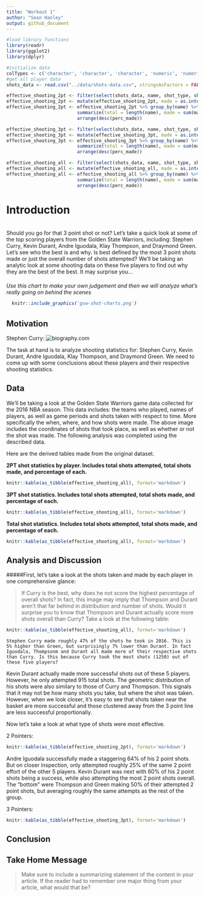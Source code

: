```yaml
---
title: "Workout 1"
author: "Sean Hanley"
output: github_document
---
```


```r

#load library functions
library(readr)
library(ggplot2)
library(dplyr)

#initialize data
colTypes <- c('character', 'character', 'character', 'numeric', 'numeric', 'numeric', 'numeric', 'character', 'factor', 'factor', 'numeric', 'character', 'numeric', 'numeric', 'character', 'numeric')
#get all player data
shots_data <- read.csv("../data/shots-data.csv", stringsAsFactors = FALSE, header = TRUE, colClasses = colTypes)

effective_shooting_2pt <- filter(select(shots_data, name, shot_type, shot_made_flag), shot_type == '2PT Field Goal')
effective_shooting_2pt <- mutate(effective_shooting_2pt, made = as.integer(shot_made_flag == 'shot_yes'))
effective_shooting_2pt <- effective_shooting_2pt %>% group_by(name) %>% 
                          summarize(total = length(name), made = sum(made), perc_made = made/total) %>%
                          arrange(desc(perc_made))

effective_shooting_3pt <- filter(select(shots_data, name, shot_type, shot_made_flag), shot_type == '3PT Field Goal')
effective_shooting_3pt <- mutate(effective_shooting_3pt, made = as.integer(shot_made_flag == 'shot_yes'))
effective_shooting_3pt <- effective_shooting_3pt %>% group_by(name) %>% 
                          summarize(total = length(name), made = sum(made), perc_made = made/total) %>%
                          arrange(desc(perc_made))

effective_shooting_all <- filter(select(shots_data, name, shot_type, shot_made_flag))
effective_shooting_all <- mutate(effective_shooting_all, made = as.integer(shot_made_flag == 'shot_yes'))
effective_shooting_all <- effective_shooting_all %>% group_by(name) %>% 
                          summarize(total = length(name), made = sum(made), perc_made = made/total) %>%
                          arrange(desc(perc_made))


```

**Introduction**
=================
<br/>
    Should you go for that 3 point shot or not? Let's take a quick look at some of the top scoring players from the Golden State Warriors, including: Stephen Curry, Kevin Durant, Andre Iguodala, Klay Thompson, and Draymond Green. Let's see who the best is and why. Is best defined by the most 3 point shots made or just the overall number of shots attempted? We'll be taking an analytic look at some shooting data on these five players to find out why they are the best of the best. It may surprise you...

<H6> *Use this chart to make your own judgement and then we will analyze what's really going on behind the scenes*<br />

```r
  knitr::include_graphics('gsw-shot-charts.png')
```


**Motivation**
---------------

Stephen Curry: ![biography.com](https://www.biography.com/.image/ar_1:1%2Cc_fill%2Ccs_srgb%2Cg_face%2Cq_auto:good%2Cw_300/MTM5OTQxMjg1NzA3MzkyMDQw/stephen-curry-gettyimages-538912798_1600jpg.jpg)

The task at hand is to analyze shooting statistics for: Stephen Curry, Kevin Durant, Andre Iguodala, Klay Thompson, and Draymond Green. We need to come up with some conclusions about these players and their respective shooting statistics. 

**Data**
---------------

We'll be taking a look at the Golden State Warriors game data collected for the 2016 NBA season. This data includes: the teams who played, names of players, as well as game periods and shots taken with respect to time. More specifically the when, where, and how shots were made. The above image includes the coordinates of shots that took place, as well as whether or not the shot was made. The following analysis was completed using the described data.




Here are the derived tables made from the original dataset.

**2PT shot statistics by player. Includes total shots attempted, total shots made, and percentage of each.**
```r
knitr::kable(as_tibble(effective_shooting_all), format='markdown')
```



**3PT shot statistics. Includes total shots attempted, total shots made, and percentage of each.**
```r
knitr::kable(as_tibble(effective_shooting_all), format='markdown')
```



**Total shot statistics. Includes total shots attempted, total shots made, and percentage of each.**
```r
knitr::kable(as_tibble(effective_shooting_all), format='markdown')
```







**Analysis and Discussion**
---------------

#####First, let's take a look at the shots taken and made by each player in one comprehensive glance:

>If Curry is the best, why does he not score the highest percentage of overall shots? In fact, this image may imply that Thompson and Durant aren't that far behind in distribution and number of shots. Would it surprise you to know that Thompson and Durant actually score more shots overall than Curry? Take a look at the following table:

```r
knitr::kable(as_tibble(effective_shooting_all), format='markdown')
```


    Stephen Curry made roughly 47% of the shots he took in 2016. This is 5% higher than Green, but surprisingly 7% lower than Durant. In fact Iguodala, Thompsonm and Durant all made more of their respective shots than Curry. Is this because Curry took the most shots (1250) out of these five players?

  Kevin Durant actually made more successful shots out of these 5 players. However, he only attempted 915 total shots. The geometric distribution of his shots were also similary to those of Curry and Thompson. This signals that it may not be how many shots you take, but where the shot was taken. However, when we look closer, it's easy to see that shots taken near the basket are more successful and those clustered away from the 3 point line are less successful proportionally. 


Now let's take a look at what type of shots were most effective.

2 Pointers:

```r
knitr::kable(as_tibble(effective_shooting_2pt), format='markdown')
```

  Andre Iguodala successfully made a staggering 64% of his 2 point shots. But on closer inspection, only attempted roughly 25% of the same 2 point effort of the other 5 players. Kevin Durant was next with 60% of his 2 point shots being a success, while also attempting the most 2 point shots overall. The "bottom" were Thompson and Green making 50% of their attempted 2 point shots, but averaging roughly the same attempts as the rest of the group.

3 Pointers:

```r
knitr::kable(as_tibble(effective_shooting_3pt), format='markdown')
```

**Conclusion**
---------------





**Take Home Message**
----------------------

>Make sure to include a summarizing statement of the content
in your article. If the reader had to remember one major thing from your article, what
would that be?



